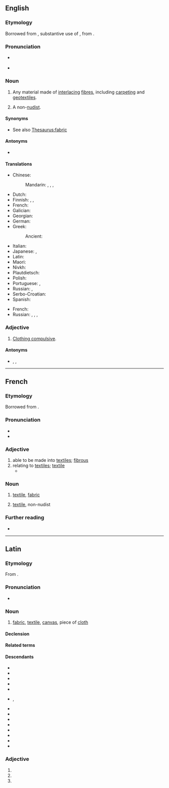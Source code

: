 ==English==
{{wikipedia|dab=textile (disambiguation)|textile}}

===Etymology===
{{root|en|ine-pro|*tetḱ-}}
Borrowed from {{bor|en|la|textile}}, substantive use of {{m|la|textilis||woven}}, from {{m|la|texō||weave}}.

===Pronunciation===
* {{a|UK|US}} {{IPA|en|/ˈtɛks.taɪl/}}
* {{audio|en|en-us-textile.ogg|Audio (US)}}

===Noun===
{{en-noun}}

# {{lb|en|usually|in the plural}} Any material made of [[interlacing]] [[fibre]]s, including [[carpeting]] and [[geotextile]]s.
# {{lb|en|naturism}} A non-[[nudist]].

====Synonyms====
* See also [[Thesaurus:fabric]]

====Antonyms====
* {{sense|naturism}} {{l|en|naturist}}

====Translations====
{{trans-top|cloth produced from fabric}}
* Chinese:
*: Mandarin: {{t+|zh|紡織|sc=Hani}}, {{t+|zh|纺织|tr=fǎngzhī|sc=Hani}}, {{t+|zh|紡織品|sc=Hani}}, {{t+|zh|纺织品|tr=fǎngzhīpǐn|sc=Hani}}
* Dutch: {{t+|nl|textiel|n}}
* Finnish: {{t+|fi|tekstiili}}, {{t+|fi|kude}}, {{t+|fi|kangas}}
* French: {{t+|fr|textile}}
* Galician: {{t|gl|téxtil|m}}
* Georgian: {{t|ka|ტექსტილი|sc=Geor}}
* German: {{t+|de|Textilie|f}}
* Greek:
*: Ancient: {{t|grc|ὕφασμα|n}}
{{trans-mid}}
* Italian: {{t+|it|tessuti|m-p}}
* Japanese: {{t+|ja|織物|tr=おりもの, orimono|sc=Jpan}}, {{t|ja|テクスタイル|tr=tekusutairu|sc=Jpan}}
* Latin: {{t|la|textilus|m}}
* Maori: {{t|mi|pūeru}}
* Nivkh: {{t|niv|пос}}
* Plautdietsch: {{t|pdt|Zeich|n}}
* Polish: {{t+|pl|włókienniczy}}
* Portuguese: {{t+|pt|têxtil|m}}, {{t+|pt|tecido|m}}
* Russian: {{t+|ru|тексти́ль|m}}, {{t+|ru|ткань|f}}
* Serbo-Croatian: {{t+|sh|tekstil|m}}
* Spanish: {{t-needed|es}}
{{trans-bottom}}

{{trans-top|non-nudist}}
* French: {{t+|fr|textile|m|f}}
* Russian: {{t+|ru|тексти́льщик|m}}, {{t+|ru|тексти́льщица|f}}, {{t+|ru|тексти́льник|m}}, {{t|ru|тексти́льница|f}}
{{trans-bottom}}

===Adjective===
{{en-adj}}

# {{lb|en|naturism}} [[clothing compulsive|Clothing compulsive]].
#: {{ux|en|a '''textile''' beach}}

====Antonyms====
* {{sense|naturism}} {{l|en|clothing optional}}, {{l|en|nude}}, {{l|en|naturist}}

{{c|en|Textiles|Fibers}}

----

==French==

===Etymology===
Borrowed from {{bor|fr|la|textile}}.

===Pronunciation===
* {{fr-IPA}}
* {{audio|fr|Fr-textile.ogg|Audio ("le textile")}}

===Adjective===
{{fr-adj}}

# able to be made into [[#English|textile]]s; [[fibrous]] {{datedef|from 1752}}
# relating to [[#English|textile]]s; [[#English|textile]] {{datedef|from 1864}}
#* {{quote-book|fr|last=Fruit|first=Jean Pierre|title=Vexin normand ou Vexin parisien?: Contribution à l'étude géographique de l'espace rural|publisher=Presse Universitaires de France|year=1974|page=158|text=Les produits viennent surtout naturellement des grandes régions de l'industrie '''textile''' : Mulhouse pour les tissus de coton et la mercerie, le Nord pour les lainages, Troyes pour la bonneterie.|t=The products mainly come naturally from the great regions of the '''textile''' industry: Mulhouse for cotton fabrics and mercerie, the North [of France] for woollens, Troyes for hosiery.}}

===Noun===
{{fr-noun|m}}

# [[#English|textile]], [[fabric]] {{datedef|from 1872}}
# {{lb|fr|naturism}} [[#English|textile]], non-nudist

===Further reading===
* {{R:TLFi}}

{{C|fr|Textiles|Fabrics}}

----

==Latin==

===Etymology===
From {{m|la|textilis||woven}}.

===Pronunciation===
* {{la-IPA}}

===Noun===
{{la-noun|textile<3>}}

# [[fabric]], [[#English|textile]], [[canvas]], piece of [[cloth]]

====Declension====
{{la-ndecl|textile<3>}}

====Related terms====
{{rel4|la|texō|textilis|textor|textōrius|textrīnus|textrīx|textum|textus}}

====Descendants====
{{i|all borrowed}}
{{top2}}
* {{desc|ca|tèxtil}}
* {{desc|da|tekstil}}
* {{desc|nl|textiel}}
* {{desc|en|textile}}
* {{desc|fr|textile}}
* {{desc|de|Textil}}, {{l|de|Textilie}}
* {{desc|lv|tekstils}}
* {{desc|nb|tekstil}}
* {{desc|nn|tekstil}}
* {{desc|pt|têxtil}}
* {{desc|ro|textil}}
* {{desc|ru|текстиль}}
* {{desc|es|textil}}
* {{desc|sv|textil}}
{{bottom}}

===Adjective===
{{la-adj-form|textile}}

# {{inflection of|la|textilis||nom|n|s}}
# {{inflection of|la|textilis||acc|n|s}}
# {{inflection of|la|textilis||voc|n|s}}

{{c|la|Fabrics|Textiles}}